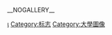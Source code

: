 __NOGALLERY__
{{CategoryTOC}}

{{Commons category|Logos of universities and colleges}}

[[Category:學術機構|ι]]
[[Category:标志|Category:标志]]
[[Category:大學圖像|Category:大學圖像]]